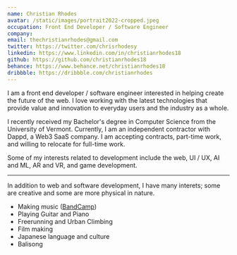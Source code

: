```yaml
---
name: Christian Rhodes
avatar: /static/images/portrait2022-cropped.jpeg
occupation: Front End Developer / Software Engineer
company:
email: thechristianrhodes@gmail.com
twitter: https://twitter.com/chrisrhodesy
linkedin: https://www.linkedin.com/in/christianrhodes18
github: https://github.com/christianrhodes18
behance: https://www.behance.net/christianrhodes18
dribbble: https://dribbble.com/christianrhodes
---
```


I am a front end developer / software engineer interested in helping create the future of the web. I love working with the latest technologies that provide value and innovation to everyday users and the industry as a whole.

I recently received my Bachelor's degree in Computer Science from the University of Vermont. Currently, I am an independent contractor with Dappd, a Web3 SaaS company. I am accepting contracts, part-time work, and willing to relocate for full-time work.

Some of my interests related to development include the web, UI / UX, AI and ML, AR and VR, and game development.

---

In addition to web and software development, I have many interets; some are creative and some are more physical in nature.

- Making music ([BandCamp](https://everyeclipse.bandcamp.com/))
- Playing Guitar and Piano
- Freerunning and Urban Climbing
- Film making
- Japanese language and culture
- Balisong
